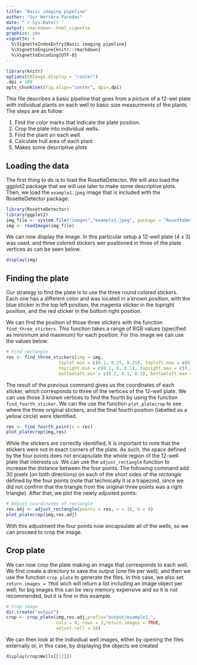 ```yaml
---
title: "Basic imaging pipeline"
author: "Sur Herrera Paredes"
date: "`r Sys.Date()`"
output: rmarkdown::html_vignette
graphics: yes
vignette: >
  %\VignetteIndexEntry{Basic imaging pipeline}
  %\VignetteEngine{knitr::rmarkdown}
  %\VignetteEncoding{UTF-8}
---
```


```r
library(knitr)
options(EBImage.display = "raster")
.dpi = 100
opts_chunk$set(fig.align="center", dpi=.dpi)
```

This file describes a basic pipeline that goes from a picture of a 12-wel plate with individual plants
on each well to basic size measurments of the plants. The steps are as follow:

1. Find the color marks that indicate the plate position.
2. Crop the plate into individual wells.
3. Find the plant on each well
4. Calculate hull area of each plant
5. Makes some descriptive plots

## Loading the data

The first thing to do is to load the RosetteDetector. We will also load the ggplot2 package that we will use later to make some descriptive plots. Then, we load the `example1.jpeg` image that is included with the RosetteDetector package:

```r
library(RosetteDetector)
library(ggplot2)
img_file <- system.file("images","example1.jpeg", package = "RosetteDetector", mustWork = TRUE)
img <- readImage(img_file)
```

We can now display the image. In this particular setup a 12-well plate (4 x 3) was used, and three colored stickers wer positioned in three of the plate vertices as can be seen below.

```r
display(img)
```

## Finding the plate

Our strategy to find the plate is to use the three round colored stickers. Each one has a different color and was located in a known position, with the blue sticker in the top left position, the magenta sticker in the topright position, and the red sticker in the bottom right position.

We can find the position of those three stickers with the function `find_three_stickers`. This function takes a range of RGB values (specified as mininmum and maximum) for each position. For this image we can use the values below:

```r
# Find rectangle
res <- find_three_stickers(img = img,
                    toplef.min = c(0.1, 0.25, 0.25), topleft.max = c(0.25, 0.3, 0.4),
                    topright.min = c(0.1, 0, 0.1), topright.max = c(0.2, 0.15, 0.3),
                    bottomleft.min = c(0.2, 0.1, 0.1), bottomleft.max = c(0.4, 0.2, 0.2))
```

The result of the previous command gives us the coordinates of each sticker, which corresponds to three of
the vertices of the 12-well plate. We can use those 3 known vertices to find the fourth by using the function
`find_fourth_sticker`. We can the use the function `plot_platecrop` to see where the three original stickers,
and the final fourth position (labelled as a yellow circle) were identified. 

```r
res <- find_fourth_point(x = res)
plot_platecrop(img,res)
```

While the stickers are correctly identified, it is important to note that the stickers were not in exact corners of the plate. As such, the space defined by the four points does not encapsulate the whole region
of the 12-well plate that interests us. We can use the `adjust_rectangle` function to increase the distance
between the four points. The following command add 30 pixels (on both directions) on each of the short sides
of the *rectangle* defined by the four points (note that technically it is a trapezoid, since we did not
confirm that the triangle from the original three points was a right triangle). After that, we plot the
newly adjusted points:

```r
# Adjust coordinates of rectangle
res.adj <- adjust_rectangle(points = res, v = 30, h = 0)
plot_platecrop(img,res.adj)
```

With this adjustment the four points now encapsulate all of the wells, so we can proceed to crop the
image.

## Crop plate

We can now crop the plate making an image that corresponds to each well. We first create a directory
to save the output (one file per well), and then we use the function `crop_plate` to generate the files.
In this case, we also set `return.images = TRUE` wich will return a list including an image object per
well; for big images this can be very memory expensive and so it is not recommended, but it is fine
in this example.

```r
# Crop image
dir.create("output")
crop <- crop_plate(img,res.adj,prefix="output/example1.",
                   cols = 4, rows = 3,return.images = TRUE,
                   adjust.cell = 10)
```

We can then look at the individual well images, either by opening the files externally or, in this case,
by displaying the objects we created

```r
display(crop$Wells[[12]])
```
